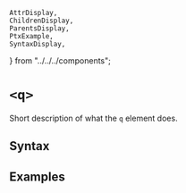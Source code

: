     AttrDisplay,
    ChildrenDisplay,
    ParentsDisplay,
    PtxExample,
    SyntaxDisplay,
} from "../../../components";

# `<q>`

Short description of what the `q` element does.

## Syntax

<SyntaxDisplay name="q" />

## Examples

    